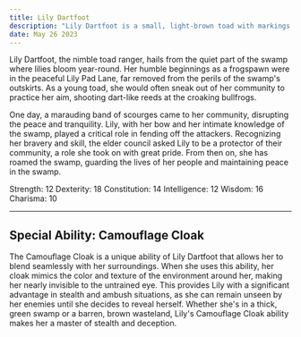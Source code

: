 ```yaml
---
title: Lily Dartfoot
description: "Lily Dartfoot is a small, light-brown toad with markings mimicking the lily pads she often hides among. Agile and stealthy, her perceptive golden eyes miss nothing. Known for her excellent navigation skills, she leads her allies through the labyrinthine marshes with unerring precision."
date: May 26 2023
---
```


Lily Dartfoot, the nimble toad ranger, hails from the quiet part of the swamp where lilies bloom year-round. Her humble beginnings as a frogspawn were in the peaceful Lily Pad Lane, far removed from the perils of the swamp's outskirts. As a young toad, she would often sneak out of her community to practice her aim, shooting dart-like reeds at the croaking bullfrogs.

One day, a marauding band of scourges came to her community, disrupting the peace and tranquility. Lily, with her bow and her intimate knowledge of the swamp, played a critical role in fending off the attackers. Recognizing her bravery and skill, the elder council asked Lily to be a protector of their community, a role she took on with great pride. From then on, she has roamed the swamp, guarding the lives of her people and maintaining peace in the swamp.

Strength: 12
Dexterity: 18
Constitution: 14
Intelligence: 12
Wisdom: 16
Charisma: 10

---

## Special Ability: Camouflage Cloak
The Camouflage Cloak is a unique ability of Lily Dartfoot that allows her to blend seamlessly with her surroundings. When she uses this ability, her cloak mimics the color and texture of the environment around her, making her nearly invisible to the untrained eye. This provides Lily with a significant advantage in stealth and ambush situations, as she can remain unseen by her enemies until she decides to reveal herself. Whether she's in a thick, green swamp or a barren, brown wasteland, Lily's Camouflage Cloak ability makes her a master of stealth and deception.